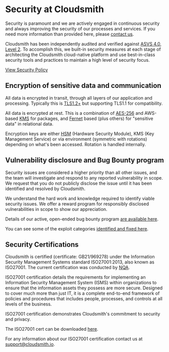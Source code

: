 
# Security at Cloudsmith
Security is paramount and we are actively engaged in continuous security and always improving the security of our processes and services. If you need more information than provided here, please [contact us](/contact-us).

Cloudsmith has been independently audited and verified against [ASVS 4.0, Level 2](https://owasp.org/www-project-application-security-verification-standard/). To accomplish this, we built-in security measures at each stage of architecting the Cloudsmith cloud-native platform and use best-in-class security tools and practices to maintain a high level of security focus.

[View Security Policy](/supply-chain-security/security-policy)


## Encryption of sensitive data and communication

All data is encrypted in transit, through all layers of our application and processing. Typically this is [TLS1.2+](https://en.wikipedia.org/wiki/Transport_Layer_Security) but supporting TLS1.1 for compatibility. 

All data is encrypted at rest. This is a combination of [AES-256](https://en.wikipedia.org/wiki/Advanced_Encryption_Standard) and AWS-based [KMS](https://aws.amazon.com/kms/) for packages, and [Fernet](https://cryptography.io/en/latest/fernet/) based (plus others) for "sensitive data" in relational data.

Encryption keys are either [HSM](https://en.wikipedia.org/wiki/Hardware_security_module) (Hardware Security Module), KMS (Key Management Service) or via environment (symmetric with rotations) depending on what's been accessed. Rotation is handled internally.

## Vulnerability disclosure and Bug Bounty program

Security issues are considered a higher priority than all other issues, and the team will investigate and respond to any reported vulnerability in scope. We request that you do not publicly disclose the issue until it has been identified and resolved by Cloudsmith.

We understand the hard work and knowledge required to identify viable security issues. We offer a reward program for responsibly disclosed vulnerabilities in scope to show our appreciation.

Details of our active, open-ended bug bounty program [are available here](https://help.cloudsmith.io/docs/bug-bounty-programme).

You can see some of the exploit categories [identified and fixed here](https://help.cloudsmith.io/docs/exploits-hall-of-fame).

## Security Certifications

<BlockImage src={img} alt=""></BlockImage>

Cloudsmith is certified (certificate: GB21/969278) under the Information Security Management Systems standard ISO27001:2013, also known as ISO27001. The current certification was conducted by [NQA](https://www.nqa.com).

ISO27001 certification details the requirements for implementing an Information Security Management System (ISMS) within organizations to ensure that the information assets they possess are more secure. Designed to cover much more than just IT, it is a complete end-to-end framework of policies and procedures that includes people, processes, and controls at all levels of the business.

ISO27001 certification demonstrates Cloudsmith's commitment to security and privacy.

The ISO27001 cert can be downloaded [here](https://dl.cloudsmith.io/public/cloudsmith/cloudsmith-documentation/raw/files/CloudsmithLtd-ISMS2K22.pdf).

For any information about our ISO27001 certification contact us at [support@cloudsmith.io](mailto:support@cloudsmith.io).
